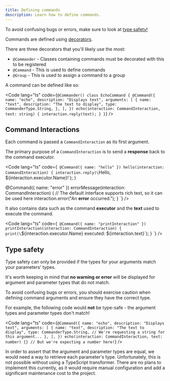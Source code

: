 ```yaml
---
title: Defining commands
description: Learn how to define commands.
---
```



<Aside type="caution">
To avoid confusing bugs or errors, make sure to look at
<a href="/commands/defining-commands#type-safety">type safety!</a>
</Aside>

Commands are defined using [decorators](https://www.typescriptlang.org/docs/handbook/decorators.html).

There are three decorators that you'll likely use the most:

- `@Commander` - Classes containing commands must be decorated with this to be registered
- `@Command` - This is used to define commands
- `@Group` - This is used to assign a command to a group

A command can be defined like so:

<Code lang="ts" code={`
@Commander()
class EchoCommand {
    @Command({
        name: "echo",
        description: "Displays text",
        arguments: [
            {
                name: "text",
                description: "The text to display",
                type: CommanderType.String,
            },
        ],
    })
    echo(interaction: CommandInteraction, text: string) {
        interaction.reply(text);
    }
}
`} />

## Command Interactions

Each command is passed a `CommandInteraction` as its first argument.

The primary purpose of a `CommandInteraction` is to send a **response** back
to the command executor.

<Code lang="ts" code={`
@Command({ name: "hello" })
hello(interaction: CommandInteraction) {
    interaction.reply(\`Hello, \${interaction.executor.Name}!\`);
}

@Command({ name: "error" })
errorMessage(interaction: CommandInteraction) {
    // The default interface supports rich text, so it can be used here
    interaction.error("An <b>error</b> occurred.");
}
`} />

It also contains data such as the command **executor**
and the **text** used to execute the command.

<Code lang="ts" code={`
@Command({ name: "printInteraction" })
printInteraction(interaction: CommandInteraction) {
    print(\`\${interaction.executor.Name} executed: \${interaction.text}\`);
}
`} />

## Type safety

Type safety can only be provided if the types for your arguments match your parameters' types.

It's worth keeping in mind that **no warning or error** will be
displayed for argument and parameter types that do not match.

To avoid confusing bugs or errors, you should exercise caution when defining
command arguments and ensure they have the correct type.

For example, the following code would **not** be type-safe - the argument types and
parameter types don't match!

<Code lang="ts" code={`
@Command({
    name: "echo",
    description: "Displays text",
    arguments: [
        {
            name: "text",
            description: "The text to display",
            type: CommanderType.String, // We're requesting a string for this argument...
        },
    ],
})
echo(interaction: CommandInteraction, text: number) {} // But we're expecting a number here!
`} />

In order to assert that the argument and parameter types are equal,
we would need a way to retrieve each parameter's type.
Unfortunately, this is not possible without using a TypeScript transformer.
There are no plans to implement this currently, as it would require manual configuration
and add a significant maintenance cost to the project.